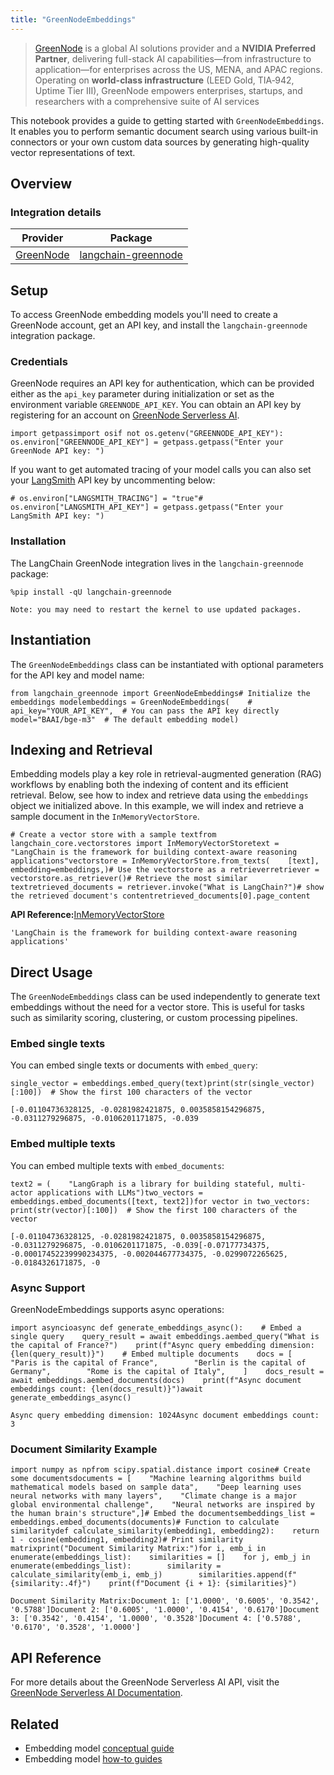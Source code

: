 ```yaml
---
title: "GreenNodeEmbeddings"
---
```


> [GreenNode](https://greennode.ai/) is a global AI solutions provider and a **NVIDIA Preferred Partner**, delivering full-stack AI capabilities—from infrastructure to application—for enterprises across the US, MENA, and APAC regions. Operating on **world-class infrastructure** (LEED Gold, TIA‑942, Uptime Tier III), GreenNode empowers enterprises, startups, and researchers with a comprehensive suite of AI services

This notebook provides a guide to getting started with `GreenNodeEmbeddings`. It enables you to perform semantic document search using various built-in connectors or your own custom data sources by generating high-quality vector representations of text.

## Overview

### Integration details

| Provider                                             | Package                                                                                                                                                      |
| ---------------------------------------------------- | ------------------------------------------------------------------------------------------------------------------------------------------------------------ |
| [GreenNode](/oss/integrations/providers/greennode) | [langchain-greennode](https://python.langchain.com/v0.2/api_reference/langchain_greennode/embeddings/langchain_greennode.embeddingsGreenNodeEmbeddings.html) |

## Setup

To access GreenNode embedding models you'll need to create a GreenNode account, get an API key, and install the `langchain-greennode` integration package.

### Credentials

GreenNode requires an API key for authentication, which can be provided either as the `api_key` parameter during initialization or set as the environment variable `GREENNODE_API_KEY`. You can obtain an API key by registering for an account on [GreenNode Serverless AI](https://aiplatform.console.greennode.ai/playground).

```
import getpassimport osif not os.getenv("GREENNODE_API_KEY"):    os.environ["GREENNODE_API_KEY"] = getpass.getpass("Enter your GreenNode API key: ")
```

If you want to get automated tracing of your model calls you can also set your [LangSmith](https://docs.smith.langchain.com/) API key by uncommenting below:

```
# os.environ["LANGSMITH_TRACING"] = "true"# os.environ["LANGSMITH_API_KEY"] = getpass.getpass("Enter your LangSmith API key: ")
```

### Installation

The LangChain GreenNode integration lives in the `langchain-greennode` package:

```
%pip install -qU langchain-greennode
```

```
Note: you may need to restart the kernel to use updated packages.
```

## Instantiation

The `GreenNodeEmbeddings` class can be instantiated with optional parameters for the API key and model name:

```
from langchain_greennode import GreenNodeEmbeddings# Initialize the embeddings modelembeddings = GreenNodeEmbeddings(    # api_key="YOUR_API_KEY",  # You can pass the API key directly    model="BAAI/bge-m3"  # The default embedding model)
```

## Indexing and Retrieval

Embedding models play a key role in retrieval-augmented generation (RAG) workflows by enabling both the indexing of content and its efficient retrieval. Below, see how to index and retrieve data using the `embeddings` object we initialized above. In this example, we will index and retrieve a sample document in the `InMemoryVectorStore`.

```
# Create a vector store with a sample textfrom langchain_core.vectorstores import InMemoryVectorStoretext = "LangChain is the framework for building context-aware reasoning applications"vectorstore = InMemoryVectorStore.from_texts(    [text],    embedding=embeddings,)# Use the vectorstore as a retrieverretriever = vectorstore.as_retriever()# Retrieve the most similar textretrieved_documents = retriever.invoke("What is LangChain?")# show the retrieved document's contentretrieved_documents[0].page_content
```

**API Reference:**[InMemoryVectorStore](https://python.langchain.com/api_reference/core/vectorstores/langchain_core.vectorstores.in_memory.InMemoryVectorStore.html)

```
'LangChain is the framework for building context-aware reasoning applications'
```

## Direct Usage

The `GreenNodeEmbeddings` class can be used independently to generate text embeddings without the need for a vector store. This is useful for tasks such as similarity scoring, clustering, or custom processing pipelines.

### Embed single texts

You can embed single texts or documents with `embed_query`:

```
single_vector = embeddings.embed_query(text)print(str(single_vector)[:100])  # Show the first 100 characters of the vector
```

```
[-0.01104736328125, -0.0281982421875, 0.0035858154296875, -0.0311279296875, -0.0106201171875, -0.039
```

### Embed multiple texts

You can embed multiple texts with `embed_documents`:

```
text2 = (    "LangGraph is a library for building stateful, multi-actor applications with LLMs")two_vectors = embeddings.embed_documents([text, text2])for vector in two_vectors:    print(str(vector)[:100])  # Show the first 100 characters of the vector
```

```
[-0.01104736328125, -0.0281982421875, 0.0035858154296875, -0.0311279296875, -0.0106201171875, -0.039[-0.07177734375, -0.00017452239990234375, -0.002044677734375, -0.0299072265625, -0.0184326171875, -0
```

### Async Support

GreenNodeEmbeddings supports async operations:

```
import asyncioasync def generate_embeddings_async():    # Embed a single query    query_result = await embeddings.aembed_query("What is the capital of France?")    print(f"Async query embedding dimension: {len(query_result)}")    # Embed multiple documents    docs = [        "Paris is the capital of France",        "Berlin is the capital of Germany",        "Rome is the capital of Italy",    ]    docs_result = await embeddings.aembed_documents(docs)    print(f"Async document embeddings count: {len(docs_result)}")await generate_embeddings_async()
```

```
Async query embedding dimension: 1024Async document embeddings count: 3
```

### Document Similarity Example

```
import numpy as npfrom scipy.spatial.distance import cosine# Create some documentsdocuments = [    "Machine learning algorithms build mathematical models based on sample data",    "Deep learning uses neural networks with many layers",    "Climate change is a major global environmental challenge",    "Neural networks are inspired by the human brain's structure",]# Embed the documentsembeddings_list = embeddings.embed_documents(documents)# Function to calculate similaritydef calculate_similarity(embedding1, embedding2):    return 1 - cosine(embedding1, embedding2)# Print similarity matrixprint("Document Similarity Matrix:")for i, emb_i in enumerate(embeddings_list):    similarities = []    for j, emb_j in enumerate(embeddings_list):        similarity = calculate_similarity(emb_i, emb_j)        similarities.append(f"{similarity:.4f}")    print(f"Document {i + 1}: {similarities}")
```

```
Document Similarity Matrix:Document 1: ['1.0000', '0.6005', '0.3542', '0.5788']Document 2: ['0.6005', '1.0000', '0.4154', '0.6170']Document 3: ['0.3542', '0.4154', '1.0000', '0.3528']Document 4: ['0.5788', '0.6170', '0.3528', '1.0000']
```

## API Reference

For more details about the GreenNode Serverless AI API, visit the [GreenNode Serverless AI Documentation](https://aiplatform.console.greennode.ai/api-docs/maas).

## Related

* Embedding model [conceptual guide](/oss/concepts/embedding_models)
* Embedding model [how-to guides](/oss/how_to/#embedding-models)
